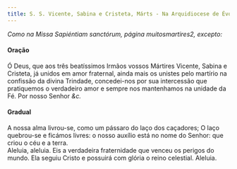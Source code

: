```yaml
---
title: S. S. Vicente, Sabina e Cristeta, Márts - Na Arquidiocese de Évora
---
```


<em>Como na Missa Sapiéntiam sanctórum, página muitosmartires2, excepto:</em>

<h4 class="text-center">Oração</h4>
<div class="container-fluid">
  <div class="row">
    <span class="text-justify"></div>
    <span class="text-justify">
      Ó Deus, que aos três beatíssimos Irmãos vossos Mártires Vicente, Sabina e
      Cristeta, já unidos em amor fraternal, ainda mais os unistes pelo martírio
      na confissão da divina Trindade, concedei-nos por sua intercessão que
      pratiquemos o verdadeiro amor e sempre nos mantenhamos na unidade da Fé.
      Por nosso Senhor <em>&c.</em>
    </div>
</div>

<h4 class="text-center">Gradual</h4>
<div class="container-fluid">
  <div class="row">
    <span class="text-justify"></div>
    <span class="text-justify">
      A nossa alma livrou-se, como um pássaro do laço dos caçadores; O laço
      quebrou-se e ficámos livres: o nosso auxílio está no nome do Senhor: que
      criou o céu e a terra.
    </div>
    <span class="text-justify"></div>
    <span class="text-justify">
      Aleluia, aleluia. Eis a verdadeira fraternidade que venceu os perigos do
      mundo. Ela seguiu Cristo e possuirá com glória o reino celestial. Aleluia.
    </div>
</div>
